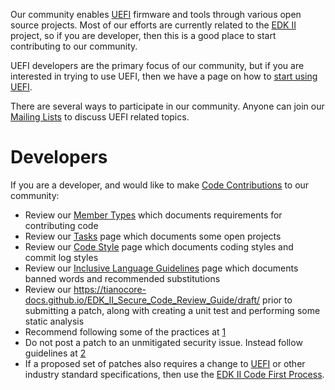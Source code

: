 Our community enables [[UEFI]] firmware and tools through various open source projects.
Most of our efforts are currently related to the [http://www.tianocore.org/edk2/ EDK II] project, so if you are developer, then this is a good place to start contributing to our community.

UEFI developers are the primary focus of our community, but if you are interested in trying to use UEFI, then we have a page on how to [[start using UEFI]].

There are several ways to participate in our community.  Anyone can join our [[Mailing Lists]] to discuss UEFI related topics.

=Developers=

If you are a developer, and would like to make [[Code Contributions]] to our community:
* Review our [[Member Types]] which documents requirements for contributing code
* Review our [[Tasks]] page which documents some open projects
* Review our [[Code Style]] page which documents coding styles and commit log styles
* Review our [[Inclusive Language Guidelines]] page which documents banned words and recommended substitutions
* Review our [[secure coding documents | https://tianocore-docs.github.io/EDK_II_Secure_Code_Review_Guide/draft/]] prior to submitting a patch, along with creating a unit test and performing some static analysis
* Recommend following some of the practices at [https://google.github.io/eng-practices/review/reviewer/]
* Do not post a patch to an unmitigated security issue. Instead follow guidelines at [https://github.com/tianocore/tianocore.github.io/wiki/Reporting-Security-Issues] 
* If a proposed set of patches also requires a change to [[UEFI]] or other industry standard specifications, then use the [[EDK II Code First Process]].

<!-- [[Category:Main]] -->